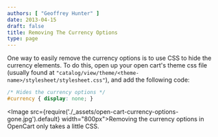 ```yaml
---
authors: [ "Geoffrey Hunter" ]
date: 2013-04-15
draft: false
title: Removing The Currency Options
type: page
---
```


One way to easily remove the currency options is to use CSS to hide the currency elements. To do this, open up your open cart's theme css file (usually found at `"catalog/view/theme/<theme-name>/stylesheet/stylesheet.css"`), and add the following code:

```css
/* Hides the currency options */
#currency { display: none; }
```

<Image src={require('./_assets/open-cart-currency-options-gone.jpg').default} width="800px">Removing the currency options in OpenCart only takes a little CSS.</Image>
